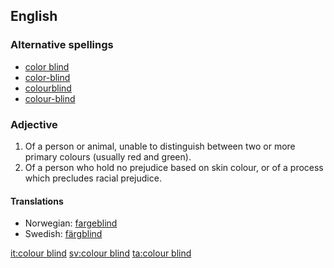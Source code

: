 ==English==

===Alternative spellings===
* [[color blind]]
* [[color-blind]]
* [[colourblind]]
* [[colour-blind]]

===Adjective===
{{en-adj|pos=[[colour]] [[blind]]}}

# Of a person or animal, unable to distinguish between two or more primary colours (usually red and green).
# Of a person who hold no prejudice based on skin colour, or of a process which precludes racial prejudice.

====Translations====
* Norwegian: [[fargeblind]]
* Swedish: [[färgblind]]

[[it:colour blind]]
[[sv:colour blind]]
[[ta:colour blind]]
